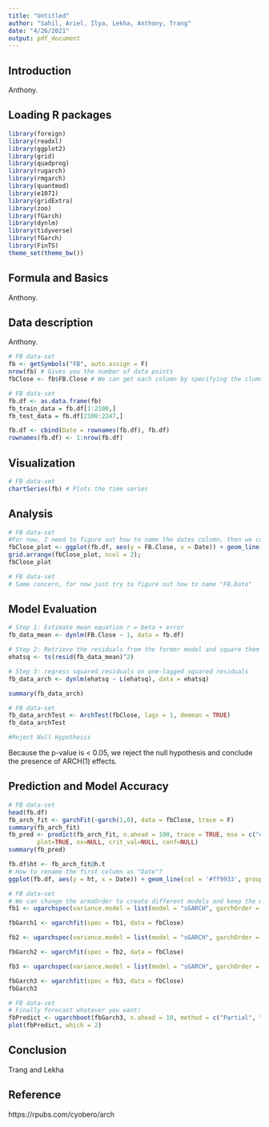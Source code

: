 ```yaml
---
title: "Untitled"
author: "Sahil, Ariel, Ilya, Lekha, Anthony, Trang"
date: "4/26/2021"
output: pdf_document
---
```



## Introduction

Anthony.

## Loading R packages

```r
library(foreign)
library(readxl)
library(ggplot2)
library(grid)
library(quadprog)
library(rugarch)
library(rmgarch)
library(quantmod)
library(e1071)
library(gridExtra)
library(zoo)
library(fGarch)
library(dynlm)
library(tidyverse)
library(fGarch)
library(FinTS)
theme_set(theme_bw())
```


## Formula and Basics

Anthony.

## Data description

Anthony.

```r

# FB data-set
fb <- getSymbols("FB", auto.assign = F)
nrow(fb) # Gives you the number of data points
fbClose <- fb$FB.Close # We can get each column by specifying the clumn name after '$' sign

# FB data-set
fb.df <- as.data.frame(fb)
fb_train_data = fb.df[1:2100,]
fb_test_data = fb.df[2100:2247,]

fb.df <- cbind(Date = rownames(fb.df), fb.df)
rownames(fb.df) <- 1:nrow(fb.df)
```


## Visualization

```r
# FB data-set
chartSeries(fb) # Plots the time series
```

## Analysis

```r
# FB data-set
#For now, I need to figure out how to name the dates column, then we can substitute "FB.Open" with "FB.Date"
fbClose_plot <- ggplot(fb.df, aes(y = FB.Close, x = Date)) + geom_line(col = 'blue', group = 1) + labs(ylab = 'return', xlab = 'Time', title = 'Adj_Close Returns')
grid.arrange(fbClose_plot, ncol = 2);
fbClose_plot
```

```r
# FB data-set
# Same concern, for now just try to figure out how to name "FB.Date"
```
## Model Evaluation
```r
# Step 1: Estimate mean equation r = beta + error
fb_data_mean <- dynlm(FB.Close ~ 1, data = fb.df)

# Step 2: Retrieve the residuals from the former model and square them
ehatsq <- ts(resid(fb_data_mean)^2)

# Step 3: regress squared residuals on one-lagged squared residuals
fb_data_arch <- dynlm(ehatsq ~ L(ehatsq), data = ehatsq)

summary(fb_data_arch)
```


```r
# FB data-set
fb_data_archTest <- ArchTest(fbClose, lags = 1, demean = TRUE)
fb_data_archTest

#Reject Null Hypothesis
```
Because the p-value is < 0.05, we reject the null hypothesis and conclude the presence of ARCH(1) effects.

## Prediction and Model Accuracy
```r
# FB data-set
head(fb.df)
fb_arch_fit <- garchFit(~garch(1,0), data = fbClose, trace = F)
summary(fb_arch_fit)
fb_pred <- predict(fb_arch_fit, n.ahead = 100, trace = TRUE, mse = c("cond","uncond"),
        plot=TRUE, nx=NULL, crit_val=NULL, conf=NULL)
summary(fb_pred)

fb.df$ht <- fb_arch_fit@h.t
# How to rename the first column as "Date"?
ggplot(fb.df, aes(y = ht, x = Date)) + geom_line(col = '#ff9933', group = 1) + ylab('Conditional Variance') + xlab('Date')
```


```r
# FB data-set
# We can change the armaOrder to create different models and keep the model with lowest AIC!
fb1 <- ugarchspec(variance.model = list(model = "sGARCH", garchOrder = c(1, 1)), mean.model = list(armaOrder = c(1, 1)), distribution.model = "std")

fbGarch1 <- ugarchfit(spec = fb1, data = fbClose)

fb2 <- ugarchspec(variance.model = list(model = "sGARCH", garchOrder = c(1, 1)), mean.model = list(armaOrder = c(0, 0)), distribution.model = "std")

fbGarch2 <- ugarchfit(spec = fb2, data = fbClose)

fb3 <- ugarchspec(variance.model = list(model = "sGARCH", garchOrder = c(1, 1)), mean.model = list(armaOrder = c(1, 0)), distribution.model = "std")

fbGarch3 <- ugarchfit(spec = fb3, data = fbClose)
fbGarch3
```

```r
# FB data-set 
# Finally forecast whatever you want!
fbPredict <- ugarchboot(fbGarch3, n.ahead = 10, method = c("Partial", "Full")[1])
plot(fbPredict, which = 2)
```

## Conclusion

Trang and Lekha

## Reference

https://rpubs.com/cyobero/arch

